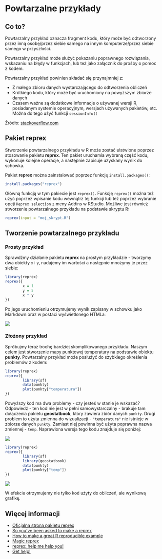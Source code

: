 # Powtarzalne przykłady {#reprex}

## Co to?

Powtarzalny przykład oznacza fragment kodu, który może być odtworzony przez inną osobę/przez siebie samego na innym komputerze/przez siebie samego w przyszłości.

Powtarzalny przykład może służyć pokazaniu poprawnego rozwiązania, wskazaniu na błędy w funkcjach, lub też jako załącznik do prośby o pomoc z kodem.

Powtarzalny przykład powinien składać się przynajmniej z:

- Z małego zbioru danych wystarczającego do odtworzenia obliczeń
- Krótkiego kodu, który może być uruchomiony na powyższym zbiorze danych
- Czasem ważne są dodatkowe informacje o używanej wersji R, posiadanym systemie operacyjnym, wersjach używanych pakietów, etc. 
Można do tego użyć funkcji `sessionInfo()` 

Źródło: [stackoverflow.com](https://stackoverflow.com/questions/5963269/how-to-make-a-great-r-reproducible-example)

## Pakiet **reprex**

Stworzenie powtarzalnego przykładu w R może zostać ułatwione poprzez stosowanie pakietu **reprex**. 
Ten pakiet uruchamia wybraną część kodu, wykonuje kolejne operacje, a następnie zapisuje uzyskany wynik do schowka.


Pakiet **reprex** można zainstalować poprzez funkcję `install.packages()`:

```r
install.packages("reprex")
```

Główną funkcją w tym pakiecie jest `reprex()`.
Funkcję `reprex()` można też użyć poprzez wpisanie kodu wewnątrz tej funkcji lub też poprzez wybranie opcji `Reprex selection` z meny Addins w RStudio.
Możliwe jest również stworzenie powtarzalnego przykładu na podstawie skryptu R:

```r
reprex(input = "moj_skrypt.R")
```

## Tworzenie powtarzalnego przykładu

### Prosty przykład

Sprawdźmy działanie pakietu **reprex** na prostym przykładzie - tworzymy dwa obiekty `x` i `y`, nadajemy im wartości a następnie mnożymy je przez siebie:

```r
library(reprex)
reprex({
        x = 1
        y = 5
        x * y
})
```

Po jego uruchomieniu otrzymujemy wynik zapisany w schowku jako Markdown oraz w postaci wyświetlonego HTMLa:

![](figs/reprex1.png)

### Złożony przykład

Spróbujmy teraz trochę bardziej skomplikowanego przykładu.
Naszym celem jest stworzenie mapy punktowej temperatury na podstawie obiektu **punkty**.
Powtarzalny przykład może posłużyć do szybkiego określenia problemów z kodem:

```r
library(reprex)
reprex({
        library(sf)
        data(punkty)
        plot(punkty["temperatura"])
})
```

Powyższy kod ma dwa problemy - czy jesteś w stanie je wskazać?
Odpowiedź - ten kod nie jest w pełni samowystarczalny - brakuje tam dołączenia pakietu **geostatbook**, który zawiera zbiór danych `punkty`.
Drugi problem to użyta zmienna do wizualizacji - `"temperatura"` nie istnieje w zbiorze danych `punkty`. 
Zamiast niej powinna być użyta poprawna nazwa zmiennej - `temp`.
Naprawiona wersja tego kodu znajduje się poniżej:

![](figs/reprex2.png)

```r
library(reprex)
reprex({
        library(sf)
        library(geostatbook)
        data(punkty)
        plot(punkty["temp"])
})
```

![](figs/reprex3.png)

W efekcie otrzymujemy nie tylko kod użyty do obliczeń, ale wynikową grafikę.

## Więcej informacji

- [Oficjalna strona pakietu reprex](https://reprex.tidyverse.org/index.html)
- [So you’ve been asked to make a reprex](https://www.jessemaegan.com/post/so-you-ve-been-asked-to-make-a-reprex/)
- [How to make a great R reproducible example](https://stackoverflow.com/questions/5963269/how-to-make-a-great-r-reproducible-example)
- [Magic reprex](https://www.njtierney.com/post/2017/01/11/magic-reprex/)
- [reprex: help me help you!](https://speakerdeck.com/jennybc/reprex-help-me-help-you)
- [Get help!](https://www.tidyverse.org/help/#reprex)

